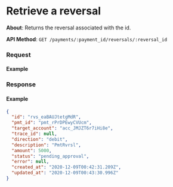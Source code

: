 
# Retrieve a reversal

**About**: Returns the reversal associated with the id.

**API Method**: `GET /payments/:payment_id/reversals/:reversal_id`

### Request

#### Example
<ReversalsRetrieve />

### Response

#### Example

```json
{
  "id": "rvs_eaBAUJtetgMdR",
  "pmt_id": "pmt_rPrDPEwyCVUcm",
  "target_account": "acc_JMJZT6r7iHi8e",
  "trace_id": null,
  "direction": "debit",
  "description": "PmtRvrsl",
  "amount": 5000,
  "status": "pending_approval",
  "error": null,
  "created_at": "2020-12-09T00:42:31.209Z",
  "updated_at": "2020-12-09T00:43:30.996Z"
}
```

